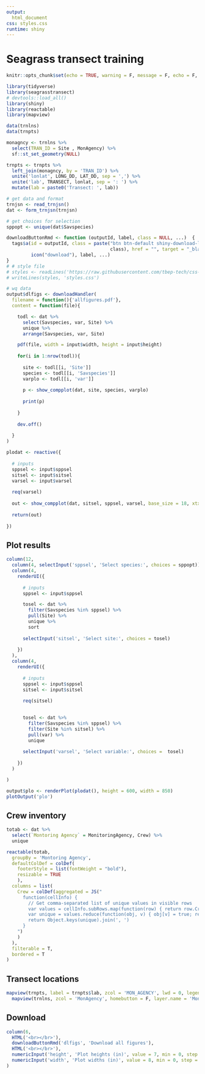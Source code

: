 ```yaml
---
output: 
  html_document
css: styles.css
runtime: shiny
---
```


# Seagrass transect training {.tabset}
  
```r
knitr::opts_chunk$set(echo = TRUE, warning = F, message = F, echo = F, fig.path = 'figs/', dev.args = list(family = 'serif'), fig.path = 'figures/')

library(tidyverse)
library(seagrasstransect)
# devtools::load_all()
library(shiny)
library(reactable)
library(mapview)

data(trnlns)
data(trnpts)

monagncy <- trnlns %>% 
  select(TRAN_ID = Site , MonAgency) %>% 
  sf::st_set_geometry(NULL)

trnpts <- trnpts %>% 
  left_join(monagncy, by = 'TRAN_ID') %>% 
  unite('lonlat', LONG_DD, LAT_DD, sep = ',') %>% 
  unite('lab', TRANSECT, lonlat, sep = ': ') %>% 
  mutate(lab = paste0('Transect: ', lab))

# get data and format
trnjsn <- read_trnjsn()
dat <- form_trnjsn(trnjsn)

# get choices for selection
sppopt <- unique(dat$Savspecies)

downloadButtonRmd <- function (outputId, label, class = NULL, ...)  {
  tags$a(id = outputId, class = paste("btn btn-default shiny-download-link", 
                                      class), href = "", target = "_blank", download = NA, 
         icon("download"), label, ...)
}
# # style file
# styles <- readLines('https://raw.githubusercontent.com/tbep-tech/css-styling/master/styles.css')
# writeLines(styles, 'styles.css')
```


```r
# wq data
output$dlfigs <- downloadHandler(
  filename = function(){'allfigures.pdf'},
  content = function(file){

    todl <- dat %>% 
      select(Savspecies, var, Site) %>% 
      unique %>% 
      arrange(Savspecies, var, Site)

    pdf(file, width = input$width, height = input$height)
    
    for(i in 1:nrow(todl)){
      
      site <- todl[[i, 'Site']]
      species <- todl[[i, 'Savspecies']]
      varplo <- todl[[i, 'var']]
      
      p <- show_compplot(dat, site, species, varplo)
      
      print(p)
      
    }
      
    dev.off()
    
  }
)
```

```r
plodat <- reactive({
  
  # inputs
  sppsel <- input$sppsel
  sitsel <- input$sitsel
  varsel <- input$varsel
  
  req(varsel)
  
  out <- show_compplot(dat, sitsel, sppsel, varsel, base_size = 18, xtxt = 13)
  
  return(out)
  
})
```

## Plot results 

```r
column(12, 
  column(4, selectInput('sppsel', 'Select species:', choices = sppopt)),
  column(4,
    renderUI({
      
      # inputs
      sppsel <- input$sppsel

      tosel <- dat %>% 
        filter(Savspecies %in% sppsel) %>% 
        pull(Site) %>% 
        unique %>% 
        sort
      
      selectInput('sitsel', 'Select site:', choices = tosel)
      
    })
  ),
  column(4, 
    renderUI({
      
      # inputs
      sppsel <- input$sppsel
      sitsel <- input$sitsel
      
      req(sitsel)
  

      tosel <- dat %>% 
        filter(Savspecies %in% sppsel) %>% 
        filter(Site %in% sitsel) %>% 
        pull(var) %>%  
        unique
      
      selectInput('varsel', 'Select variable:', choices =  tosel)
            
    })     
  )

)
```

```r
output$plo <- renderPlot(plodat(), height = 600, width = 850)
plotOutput('plo')
```

## Crew inventory

```r
totab <- dat %>% 
  select(`Montoring Agency` = MonitoringAgency, Crew) %>% 
  unique

reactable(totab, 
  groupBy = 'Montoring Agency',
  defaultColDef = colDef(
    footerStyle = list(fontWeight = "bold"),
    resizable = TRUE
    ),
  columns = list(
    Crew = colDef(aggregated = JS("
      function(cellInfo) {
        // Get comma-separated list of unique values in visible rows
        var values = cellInfo.subRows.map(function(row) { return row.Crew })
        var unique = values.reduce(function(obj, v) { obj[v] = true; return obj }, {})
        return Object.keys(unique).join(', ')
      }
    ")
    )
  ),
  filterable = T, 
  bordered = T
)
```

## Transect locations

```r
mapview(trnpts, label = trnpts$lab, zcol = 'MON_AGENCY', lwd = 0, legend = F) + 
  mapview(trnlns, zcol = 'MonAgency', homebutton = F, layer.name = 'Monitoring Agency', lwd = 4)
```

## Download 

```r
column(6,  
  HTML('<br></br>'),
  downloadButtonRmd('dlfigs', 'Download all figures'),
  HTML('<br></br>'),
  numericInput('height', 'Plot heights (in)', value = 7, min = 0, step = 1),
  numericInput('width', 'Plot widths (in)', value = 8, min = 0, step = 1)
)
```

